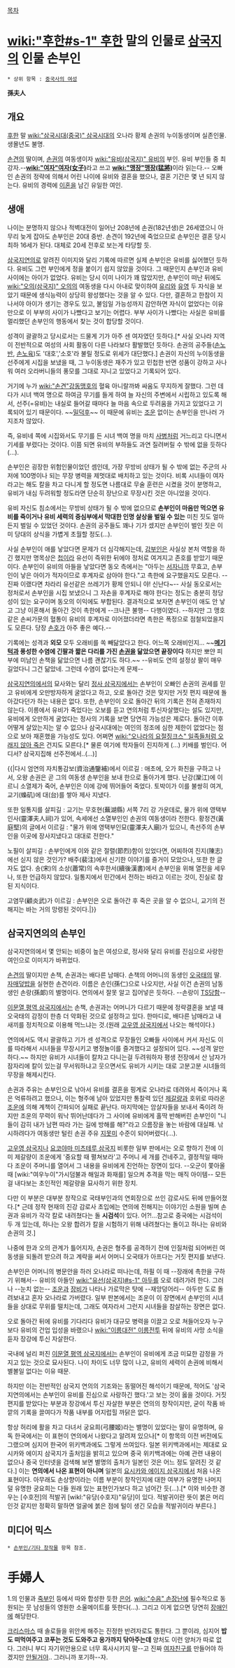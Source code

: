 [[목차]]
= [[wiki:"후한#s-1" 후한]] 말의 인물로 [[삼국지]]의 인물 손부인 =
 * 상위 항목 : [[중국사의 여성]]

'''孫夫人'''
== 개요 ==
[[후한]] 말 [[wiki:"삼국시대(중국)" 삼국시대]]의 오나라 황제 손권의 누이동생이며 실존인물. 생몰년도 불명.

[[손견]]의 딸이며, [[손권]]의 여동생이자 [[wiki:"유비(삼국지)" 유비]]의 부인. 유비 부인들 중 최강자.--'''[[wiki:"여자"여자(女子)]]'''라고 쓰고 '''[[wiki:"맹장"맹장(猛將)]]'''이라 읽는다.--
오빠인 손권의 정략에 의해서 어린 나이에 유비와 결혼을 했으나, 결혼 기간은 몇 년 되지 않는다.
유비의 경력에 [[이혼]]을 남긴 유일한 여인.

== 생애 ==
나이는 분명하지 않으나 적벽대전이 일어난 208년에 손권(182년생)은 26세였으니 아무리 늦게 잡아도 손부인은 20대 중반. 손견이 192년에 죽었으므로 손부인은 결혼 당시 최하 16세가 된다. 대체로 20세 전후로 보는게 타당할 듯.

[[삼국지연의]]로 알려진 이미지와 달리 기록에 따르면 실제 손부인은 유비를 싫어했던 듯하다. 유비도 그런 부인에게 정을 붙이기 쉽지 않았을 것이다. 그 때문인지 손부인과 유비 사이에는 아이가 없었다. 유비는 당시 이미 나이가 꽤 많았지만, 손부인이 떠난 뒤에도 [[wiki:"오의(삼국지)" 오의]]의 여동생을 다시 아내로 맞이하여 [[유리]]와 [[유영]] 두 자식을 보았기 때문에 생식능력이 상당히 왕성했다는 것을 알 수 있다. 다만, 결혼하고 한참이 지나서야 아이가 생기는 경우도 있고, 불임일 가능성까지 감안하면 자식이 없었다는 이유만으로 이 부부의 사이가 나빴다고 보기는 어렵다. 부부 사이가 나빴다는 사실은 유비를 멀리했던 손부인의 행동에서 찾는 것이 합당할 것이다.

성격이 괄괄하고 당시로서는 드물게 기가 아주 센 여자였던 듯하다.[* 사실 오나라 지역이 전반적으로 여성의 사회 활동이 다른 나라보다 활발했던 듯하다. 손권의 공주들([[손노반]], [[손노육]])도 '대호','소호'라 불릴 정도로 위세가 대단했다.] 손권이 자신의 누이동생을 선주에게 시집을 보냈을 때, 그 누이동생은 재주가 있고 민첩한 반면 성품이 강하고 사나워 여러 오라버니들의 풍모를 그대로 지니고 있었다고 기록되어 있다.

거기에 누가 [[wiki:"손견"강동맹호]]의 혈육 아니랄까봐 싸움도 무지하게 잘했다. 그런 데다가 시녀 백여 명으로 하여금 무기를 들게 하여 늘 자신의 주변에서 시립하고 있도록 해서, 선주(=유비)는 내실로 들어갈 때마다 늘 마음 속으로 두려움을 가지고 있었다고 기록되어 있기 때문이다. ~~[[밀덕후]]~~ 이 때문에 유비는 [[조운]] 없이는 손부인을 만나러 가지조차 않았다. 

즉, 유비네 쪽에 시집와서도 무기를 든 시녀 백여 명을 마치 [[사병]]처럼 거느리고 다니면서 기세를 부렸다는 것이다. 이쯤 되면 유비의 부하들도 과연 질려버릴 수 밖에 없을 듯하다(...).

손부인은 굉장한 위험인물이었던 셈인데, 가장 무방비 상태가 될 수 밖에 없는 주군의 사저에 100명이나 되는 무장 병력을 제멋대로 배치하고 있는 것이다. 비록 시녀들이 여자라고는 해도 칼을 차고 다니게 할 정도면 나름대로 무술 훈련은 시켰을 것이 분명하고, 유비가 내심 두려워할 정도라면 단순히 장난으로 무장시킨 것은 아니었을 것이다.

유비 자신도 침소에서는 무방비 상태가 될 수 밖에 없으므로 '''손부인이 마음만 먹으면 유비를 죽이거나 유비 세력의 중심부에서 막대한 인명 살상을 벌일 수 있는''' 미친 짓도 얼마든지 벌일 수 있었던 것이다. 손권의 공주들도 꽤나 기가 셌지만 손부인이 벌인 짓은 이미 당대의 상식을 가볍게 초월할 정도(...).

사실 손부인이 애를 낳았다면 문제가 더 심각해지는데, [[감부인]]은 사실상 본처 역할을 하긴 했지만 명목상은 [[첩]]이라 유선이 즉위한 뒤에야 정처로 여겨지고 존호를 받았기 때문이다. 손부인이 유비의 아들을 낳았다면 동오 측에서는 "아두는 [[서자]]니까 무효고, 손부인이 낳은 아이가 적자이므로 후계자로 삼아야 한다."고 촉한에 요구했을지도 모른다. --진짜 이랬다면 차라리 유선같은 쓰레기가 황제 안되니 야! 신난다~-- 사실 동오로서는 정처로서 손부인을 시집 보냈으니 그 자손을 후계자로 해야 한다는 정도는 충분히 정당성이 있는 요구이며 동오의 이익에도 부합된다. 결과적으로 보자면 손부인이 애도 안 낳고 그냥 이혼해서 돌아간 것이 촉한에게 --크나큰 불행-- 다행이였다. --하지만 그 맹호같은 손씨가문의 혈통이 유비의 후계자로 이어졌더라면 촉한은 폭정으로 점철되었을지도 모른다. 당장 [[손호]]가 아주 좋은 예다.--

기록에는 성격과 '''외모''' 모두 오래비를 쏙 빼닮았다고 한다. 어느쪽 오래비인지... ~~'''[[메기]]턱과 풍성한 수염에 긴팔과 짧은 다리를 가진 [[손권]]을 닮았으면 끝장이다''' 하지만 뽀얀 피부에 미남인 손책을 닮았으면 나름 괜찮기도 하다.~~ --유비도 연의 설정상 팔이 매우 길었다니 그건 닮았네. 그런데 수염이 없다는게 문제--

[[삼국지연의]]에서의 묘사와는 달리 [[정사 삼국지]]에서는 손부인이 오빠인 손권의 권세를 믿고 유비에게 오만방자하게 굴었다고 하고, 오로 돌아간 것은 맞지만 거짓 편지 때문에 돌아갔다던가 하는 내용은 없다. 또한, 손부인이 오로 돌아간 뒤의 기록은 전혀 존재하지 않는다. 이릉에서 유비가 죽었다는 오보를 듣고 연의처럼 투신자살했다는 설도 있지만, 유비에게 오만하게 굴었다는 정사의 기록을 보면 당연히 가능성은 제로다. 돌아간 이후 어떻게 살았는지는 알 수 없으나 삼국시대에는 여인의 정조에 심한 제한이 없었다는 점으로 보아 재혼했을 가능성도 있다. 어쩌면 [[wiki:"오나라의 요절징크스" 일족들처럼 오래지 않아 죽은]] 건지도 모른다.[* 물론 여기에 학자들이 진지하게 (...) 키배를 벌인다. 어디서? 삼국지집해 선주전에서..(...)]

{{|다시 엄연의 자치통감보(資治通鑒補)에서 이르길 : 애초에, 오가 화친을 구하고 나서, 오왕 손권은 곧 그의 여동생 손부인을 보내 한으로 돌아가게 했다. 난강(灤江)에 이르니 소열제가 죽어, 손부인은 이에 강에 뛰어들어 죽었다. 토박이가 이를 불쌍히 여겨, 교기(蟂矶)에 대(台)를 쌓아 제사 지냈다.

또한 일통지를 살피길 : 교기는 무호현(蕪湖縣) 서쪽 7리 강 가운데로, 물가 위에 영택부인사(靈澤夫人祠)가 있어, 속세에선 소열부인인 손권의 여동생이라 전한다. 황정견(黃庭堅)의 글에서 이르길 : "물가 위에 영택부인묘(靈澤夫人廟)가 있으니, 촉선주의 손부인을 이곳에 장사지냈다고 대대로 전한다."

노필이 살피길 : 손부인에게 이와 같은 절렬(節烈)함이 있었다면, 어찌하여 진지(陳志)에선 싣지 않은 것인가? 배주(裴注)에서 신기한 이야기를 즐거이 모았으나, 또한 한 글자도 없다. 송(宋)의 소상(蕭常)의 속후한서(續後漢書)에서 손부인을 위해 열전을 세우나, 또한 언급하지 않았다. 일통지에서 민간에서 전하는 바라고 이르는 것이, 진실로 참된 지식이다.

고염무(顧炎武)가 이르길 : 손부인은 오로 돌아간 후 죽은 곳을 알 수 없으니, 교기의 전해지는 바는 거의 망령된 것이다.|}}

== 삼국지연의의 손부인 ==
삼국지연의에서 몇 안되는 비중이 높은 여성으로, 정사와 달리 유비를 진심으로 사랑한 여인으로 이미지가 바뀌었다. 

[[손견]]의 딸이지만 손책, 손권과는 배다른 남매다. 손책의 어머니의 동생인 [[오국태]]의 딸. [[자매덮밥]]을 실현한 손견이라. 이름은 손인(孫仁)으로 나오지만, 사실 이건 손권의 남동생인 손랑(孫郞)의 별명이다. 연의에서 잘못 알고 집어넣은 듯하다. --손랑이 [[TS]]당함--

[[이문열 평역 삼국지]]에서는 손책, 손권과는 어머니가 다르기 때문에 정략결혼을 보낼 때 오국태의 감정이 한층 더 악화된 것으로 설정하고 있다. 한마디로, 배다른 남매라고 내 새끼를 정치적으로 이용해 먹느냐는 것.(원래 [[고우영 삼국지]]에서 나오는 해석이다.)

연의에서도 역시 괄괄하고 기가 센 성격으로 무장들인 오빠들 사이에서 커서 자신도 이를 따라해서 시녀들을 무장시키고 병정놀이를 즐겨했다고 설정되어 있다. ~~성격 알만하다.~~ 하지만 유비가 시녀들이 칼차고 다니는걸 두려워하자 평생 전장에서 산 남자가 잠자리에 칼이 있는걸 무서워하냐고 웃으면서도 유비가 시키는 대로 고분고분 시녀들의 무장을 해제시킨다.

손권과 주유는 손부인으로 낚아서 유비를 결혼을 핑계로 오나라로 데려와서 죽이거나 혹은 억류하려고 했으나, 이는 형주에 남아 있었지만 통찰력 있던 [[제갈량]]과 호위로 따라온 [[조운]]에 의해 계책이 간파되어 실패로 끝난다. 마지막에는 암살자들을 보내서 죽이려 하지만 조운의 무력이 워낙 뛰어난데다가 그 사이에 유비에게 홀딱 반해버린 손부인이 "니들이 감히 내가 남편 따라 가는 길에 방해를 해?"라고 으름장을 놓는 바람에 대실패. 낚시하려다가 여동생만 털린 손권 주유 [[지못미]] 수준이 되어버렸다(...).

[[고우영 삼국지]]나 [[요코야마 미츠테루 삼국지]] 비롯한 일부 판에서는 오로 향하기 전에 이미 제갈량이 조운에게 '중요할 때 펼쳐보라'고 주머니 세 개를 건네주고, 결정적일 때마다 조운이 주머니를 열어서 그 내용을 유비에게 진언하는 장면이 있다. --오군이 쫓아올 때 [wiki:"여우누이"가시덤불과 해일과 화재를] 일으켜 추격을 막는 매직 아이템-- 모든 걸 내다보는 초인적인 제갈량을 묘사하기 위한 장치.

다만 이 부분은 대부분 창작으로 국태부인과의 연회장으로 쓰인 감로사도 뒤에 만들어졌다.[* 근데 정작 현재의 진강 감로사 초입에는 연의에 전해지는 이야기인 소원을 빌며 손권과 유비가 각각 칼로 내려쳤다는 돌 '''시검석'''이 있다. 어?!...참고로 중국에는 시검석이 두 개 있는데, 하나는 오왕 합려가 칼을 시험하기 위해 내려쳤다는 돌이고 하나는 유비와 손권의 것.]

나중에 한과 오의 관계가 틀어지자, 손권은 형주를 공격하기 전에 인질처럼 되어버린 여동생을 되돌려 받으려 하고 계략을 써서 어머니 오국태가 아프다는 거짓 편지를 보낸다.

손부인은 어머니의 병문안을 하러 오나라로 떠나는데, 하필 이 때 --장래에 촉한을 구하기 위해서-- 유비의 아들인 [[wiki:"유선(삼국지)#s-1" 아두]]를 오로 데려가려 한다. 그러나 --눈치 없는-- [[조운]]과 [[장비]]가 나타나 가로막은 탓에 --재앙덩어리-- 아두만 도로 돌려보내고 혼자 오나라로 가버렸다. 일부 판본에서는 조운이 이 장면에서 손부인의 시녀들을 상대로 무위를 떨치는데, 그래도 여자라서 그런지 시녀들을 참살하는 장면은 없다.

오로 돌아간 뒤에 유비를 기다리다 유비가 대규모 병력을 이끌고 오로 쳐들어오자 누구보다 유비의 건업 입성을 바랬으나 [[wiki:"이릉대전" 이릉전투]] 뒤에 유비의 사망 소식을 듣자 장강에 투신 자살한다.

국내에 널리 퍼진 [[이문열 평역 삼국지]]에서는 손부인이 유비에게 조금 미묘한 감정을 가지고 있는 것으로 묘사된다. 나이 차이도 너무 많이 나고, 유비의 세력이 손권에 비해서 별볼일 없다는 이유 때문.

하지만 이는 전반적인 삼국지 연의의 기조와는 동떨어진 해석이기 때문에, 적어도 '삼국지연의에서는 손부인이 유비를 진심으로 사랑하긴 했다.'고 보는 것이 옳을 것이다. 거짓 편지를 받았다는 부분과 장강에서 투신 자살한 부분은 연의의 창작이지만, 굳이 작품 바깥의 기록을 끌여다가 작품 내부를 어지럽힐 까닭은 없다.

항상 허리에 활을 차고 다녀서 궁요희(弓腰姬)라는 별명이 있었다는 말이 유명하며, 유독 한국에서는 이 표현이 연의에서 나왔다고 알려져 있으나[* 이 항목의 이전 버전에도 그랬으며 심지어 한국어 위키백과에도 그렇게 쓰여있다. 일본 위키백과에서는 제대로 요시카와 에이지 삼국지가 출처임을 밝히고 있으며 중국 위키백과에는 아예 관련 내용이 없으나 중국 인터넷을 검색해 보면 별명의 출처가 일본인 것은 어느 정도 알려진 것 같다.] 이는 '''연의에서 나온 표현이 아니며''' 일본의 [[요시카와 에이지 삼국지]]에서 처음 나온 표현이다. 아무래도 손상향이라는 이름 부분이 창작인지에 대한 여부가 유명한 나머지 덜 유명한 궁요희는 다들 원래 있는 표현인가보다 하고 넘어간 듯(...).[* 이와 비슷한 경우는 [수호전]의 적발귀 [wikl:"유당(수호지)"유당]이 있다. 적발귀이란 뜻이 붉은 머리인것 같지만 정확히 말하면 얼굴에 붉은 점에 털이 생긴 모습을 적발귀이라 부른다.]

== 미디어 믹스 ==
 * [[손부인/기타 창작물]] 항목 참조.

= 手婦人 =
1.의 인물과 [[죽부인]] 등에서 따와 합성한 듯한 [[은어]]. [[wiki:"수음" 손장난]]에 필수적으로 동원되는 뭇 남성들의 영원한 소울메이트를 뜻한다(…). 그리고 이게 없으면 당연히 [[장애인]]에 해당한다.

[[크리스마스]] 때 솔로들을 위안케 해주는 진정한 반려자로도 통한다. 그 뿐이랴, 심지어 '''밥도 떠먹여주고 코푸는 것도 도와주고 응가까지 닦아주는데''' 양처도 이런 양처가 따로 없다. 그러니 부디 자기위안용으로 너무 혹사시키지 말--고 진짜 [[여자친구]]를 만들어야 하겠지만 [[안될거야]].. 그러니까 포기하--자.
